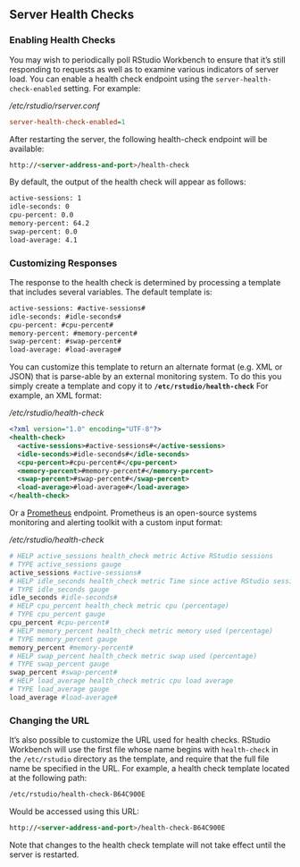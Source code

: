 ## Server Health Checks

### Enabling Health Checks

You may wish to periodically poll RStudio Workbench to ensure that it's still responding to requests as well as to examine various indicators of server load. You can enable a health check endpoint using the `server-health-check-enabled` setting. For example:

*/etc/rstudio/rserver.conf*

```ini
server-health-check-enabled=1
```

After restarting the server, the following health-check endpoint will be available:

```html
http://<server-address-and-port>/health-check
```

By default, the output of the health check will appear as follows:

```coldfusion
active-sessions: 1
idle-seconds: 0
cpu-percent: 0.0
memory-percent: 64.2
swap-percent: 0.0
load-average: 4.1
```

### Customizing Responses 

The response to the health check is determined by processing a template that includes several variables. The default template is:

```coldfusion
active-sessions: #active-sessions#
idle-seconds: #idle-seconds#
cpu-percent: #cpu-percent#
memory-percent: #memory-percent#
swap-percent: #swap-percent#
load-average: #load-average#
```

You can customize this template to return an alternate format (e.g. XML or JSON) that is parse-able by an external monitoring system. To do this you simply create a template and copy it to **`/etc/rstudio/health-check`** For example, an XML format:

*/etc/rstudio/health-check*

```xml
<?xml version="1.0" encoding="UTF-8"?>
<health-check>
  <active-sessions>#active-sessions#</active-sessions>
  <idle-seconds>#idle-seconds#</idle-seconds>
  <cpu-percent>#cpu-percent#</cpu-percent>
  <memory-percent>#memory-percent#</memory-percent>
  <swap-percent>#swap-percent#</swap-percent>
  <load-average>#load-average#</load-average>
</health-check>
```

Or a [Prometheus](https://prometheus.io/docs/introduction/overview/) endpoint. Prometheus is an open-source systems monitoring and alerting toolkit with a custom input format:

*/etc/rstudio/health-check*

```bash
# HELP active_sessions health_check metric Active RStudio sessions
# TYPE active_sessions gauge
active_sessions #active-sessions#
# HELP idle_seconds health_check metric Time since active RStudio sessions
# TYPE idle_seconds gauge
idle_seconds #idle-seconds#
# HELP cpu_percent health_check metric cpu (percentage)
# TYPE cpu_percent gauge
cpu_percent #cpu-percent#
# HELP memory_percent health_check metric memory used (percentage)
# TYPE memory_percent gauge
memory_percent #memory-percent#
# HELP swap_percent health_check metric swap used (percentage)
# TYPE swap_percent gauge
swap_percent #swap-percent#
# HELP load_average health_check metric cpu load average
# TYPE load_average gauge
load_average #load-average#
```

### Changing the URL

It's also possible to customize the URL used for health checks. RStudio Workbench will use the first file whose name begins with `health-check` in the `/etc/rstudio` directory as the template, and require that the full file name be specified in the URL. For example, a health check template located at the following path:

```bash
/etc/rstudio/health-check-B64C900E
```

Would be accessed using this URL:

```html
http://<server-address-and-port>/health-check-B64C900E
```

Note that changes to the health check template will not take effect until the server is restarted.
